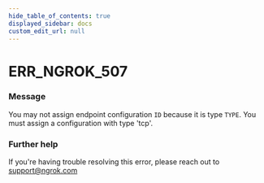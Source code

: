 ```yaml
---
hide_table_of_contents: true
displayed_sidebar: docs
custom_edit_url: null
---
```



# ERR_NGROK_507

### Message
You may not assign endpoint configuration `ID` because it is type `TYPE`. You must assign a configuration with type 'tcp'.

### Further help
If you're having trouble resolving this error, please reach out to [support@ngrok.com](mailto:support@ngrok.com?subject=Help%20with%20ERR_NGROK_507)


<ErrorDetails error='err_ngrok_507' />
